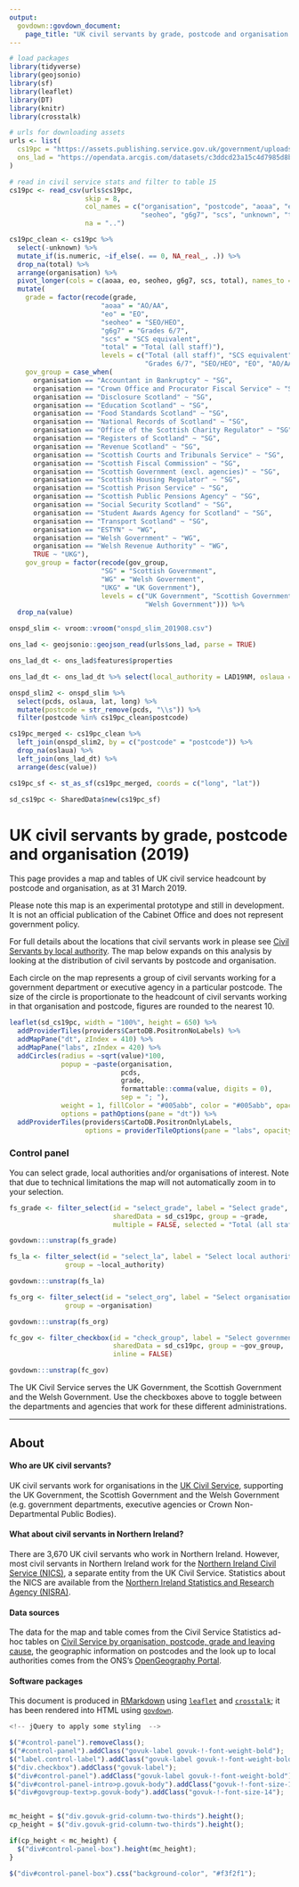 ```yaml
---
output: 
  govdown::govdown_document:
    page_title: "UK civil servants by grade, postcode and organisation (2019)"
---
```


```r

# load packages
library(tidyverse)
library(geojsonio)
library(sf)
library(leaflet)
library(DT)
library(knitr)
library(crosstalk)

# urls for downloading assets
urls <- list(
  cs19pc = "https://assets.publishing.service.gov.uk/government/uploads/system/uploads/attachment_data/file/837270/Civil-servants-by-postcode-organisation-grade-and-leaving-cause__1__-_Staff_in_Post.csv",
  ons_lad = "https://opendata.arcgis.com/datasets/c3ddcd23a15c4d7985d8b36f1344b1db_0.geojson"
)

# read in civil service stats and filter to table 15
cs19pc <- read_csv(urls$cs19pc, 
                   skip = 8, 
                   col_names = c("organisation", "postcode", "aoaa", "eo", 
                                 "seoheo", "g6g7", "scs", "unknown", "total"), 
                   na = "..")

cs19pc_clean <- cs19pc %>%
  select(-unknown) %>%
  mutate_if(is.numeric, ~if_else(. == 0, NA_real_, .)) %>%
  drop_na(total) %>%
  arrange(organisation) %>%
  pivot_longer(cols = c(aoaa, eo, seoheo, g6g7, scs, total), names_to = "grade") %>%
  mutate(
    grade = factor(recode(grade, 
                       "aoaa" = "AO/AA", 
                       "eo" = "EO",
                       "seoheo" = "SEO/HEO",
                       "g6g7" = "Grades 6/7",
                       "scs" = "SCS equivalent",
                       "total" = "Total (all staff)"), 
                       levels = c("Total (all staff)", "SCS equivalent", 
                                  "Grades 6/7", "SEO/HEO", "EO", "AO/AA")),
    gov_group = case_when(
      organisation == "Accountant in Bankruptcy" ~ "SG",
      organisation == "Crown Office and Procurator Fiscal Service" ~ "SG",
      organisation == "Disclosure Scotland" ~ "SG",
      organisation == "Education Scotland" ~ "SG",
      organisation == "Food Standards Scotland" ~ "SG",
      organisation == "National Records of Scotland" ~ "SG",
      organisation == "Office of the Scottish Charity Regulator" ~ "SG",
      organisation == "Registers of Scotland" ~ "SG",
      organisation == "Revenue Scotland" ~ "SG",
      organisation == "Scottish Courts and Tribunals Service" ~ "SG",
      organisation == "Scottish Fiscal Commission" ~ "SG",
      organisation == "Scottish Government (excl. agencies)" ~ "SG",
      organisation == "Scottish Housing Regulator" ~ "SG",
      organisation == "Scottish Prison Service" ~ "SG",
      organisation == "Scottish Public Pensions Agency" ~ "SG",
      organisation == "Social Security Scotland" ~ "SG",
      organisation == "Student Awards Agency for Scotland" ~ "SG",
      organisation == "Transport Scotland" ~ "SG",
      organisation == "ESTYN" ~ "WG",
      organisation == "Welsh Government" ~ "WG",
      organisation == "Welsh Revenue Authority" ~ "WG",
      TRUE ~ "UKG"),
    gov_group = factor(recode(gov_group, 
                       "SG" = "Scottish Government", 
                       "WG" = "Welsh Government",
                       "UKG" = "UK Government"), 
                       levels = c("UK Government", "Scottish Government", 
                                  "Welsh Government"))) %>%
  drop_na(value)

onspd_slim <- vroom::vroom("onspd_slim_201908.csv")

ons_lad <- geojsonio::geojson_read(urls$ons_lad, parse = TRUE)

ons_lad_dt <- ons_lad$features$properties 

ons_lad_dt <- ons_lad_dt %>% select(local_authority = LAD19NM, oslaua = LAD19CD)

onspd_slim2 <- onspd_slim %>%
  select(pcds, oslaua, lat, long) %>%
  mutate(postcode = str_remove(pcds, "\\s")) %>%
  filter(postcode %in% cs19pc_clean$postcode)

cs19pc_merged <- cs19pc_clean %>%
  left_join(onspd_slim2, by = c("postcode" = "postcode")) %>%
  drop_na(oslaua) %>%
  left_join(ons_lad_dt) %>%
  arrange(desc(value))

cs19pc_sf <- st_as_sf(cs19pc_merged, coords = c("long", "lat"))

sd_cs19pc <- SharedData$new(cs19pc_sf)

```

# UK civil servants by grade, postcode and organisation (2019)

::: {.lead-para}
This page provides a map and tables of UK civil service headcount by postcode and organisation, as at 31 March 2019.
:::

::: {.warning}
Please note this map is an experimental prototype and still in development. It is not an official publication of the Cabinet Office and does not represent government policy.
:::


For full details about the locations that civil servants work in please see [Civil Servants by local authority](cs_lad_2019.html). The map below expands on this analysis by looking at the distribution of civil servants by postcode and organisation.

Each circle on the map represents a group of civil servants working for a government department or executive agency in a particular postcode. The size of the circle is proportionate to the headcount of civil servants working in that organisation and postcode, figures are rounded to the nearest 10.

:::{.govuk-grid-row}

:::{.govuk-grid-column-two-thirds}
``` r
leaflet(sd_cs19pc, width = "100%", height = 650) %>%
  addProviderTiles(providers$CartoDB.PositronNoLabels) %>%
  addMapPane("dt", zIndex = 410) %>%
  addMapPane("labs", zIndex = 420) %>%
  addCircles(radius = ~sqrt(value)*100,
             popup = ~paste(organisation, 
                            pcds,
                            grade,
                            formattable::comma(value, digits = 0), 
                            sep = "; "),
             weight = 1, fillColor = "#005abb", color = "#005abb", opacity = 0.5,
             options = pathOptions(pane = "dt")) %>%
  addProviderTiles(providers$CartoDB.PositronOnlyLabels, 
                   options = providerTileOptions(pane = "labs", opacity = 0.5))

```

:::

:::{#control-panel-box .govuk-grid-column-one-third}

### Control panel
::: {#control-panel-intro}
You can select grade, local authorities and/or organisations of interest. Note that due to technical limitations the map will not automatically zoom in to your selection.
:::

```r

fs_grade <- filter_select(id = "select_grade", label = "Select grade", 
                          sharedData = sd_cs19pc, group = ~grade, 
                          multiple = FALSE, selected = "Total (all staff)")

govdown:::unstrap(fs_grade)

```

```r

fs_la <- filter_select(id = "select_la", label = "Select local authorities", sharedData = sd_cs19pc,
              group = ~local_authority)

govdown:::unstrap(fs_la)

```

```r

fs_org <- filter_select(id = "select_org", label = "Select organisations", sharedData = sd_cs19pc,
              group = ~organisation)

govdown:::unstrap(fs_org)

```

```r

fc_gov <- filter_checkbox(id = "check_group", label = "Select government group",
                          sharedData = sd_cs19pc, group = ~gov_group,
                          inline = FALSE)

govdown:::unstrap(fc_gov)


```

:::{#govgroup-text}
The UK Civil Service serves the UK Government, the Scottish Government and the Welsh Government. Use the checkboxes above to toggle between the departments and agencies that work for these different administrations.
:::

:::

:::

---

## About

#### Who are UK civil servants?
UK civil servants work for organisations in the [UK Civil Service](https://www.gov.uk/civil-service), supporting the UK Government, the Scottish Government and the Welsh Government (e.g. government departments, executive agencies or Crown Non-Departmental Public Bodies).

#### What about civil servants in Northern Ireland?
There are 3,670 UK civil servants who work in Northern Ireland. However, most civil servants in Northern Ireland work for the [Northern Ireland Civil Service (NICS)](https://www.finance-ni.gov.uk/topics/working-northern-ireland-civil-service), a separate entity from the UK Civil Service. Statistics about the NICS are available from the [Northern Ireland Statistics and Research Agency (NISRA)](https://www.nisra.gov.uk/statistics/government/ni-civil-service-human-resource-statistics).

#### Data sources
The data for the map and table comes from the Civil Service Statistics ad-hoc tables on [Civil Service by organisation, postcode, grade and leaving cause](https://www.gov.uk/government/statistics/civil-service-by-organisation-postcode-grade-and-leaving-cause), the geographic information on postcodes and the look up to local authorities comes from the ONS's [OpenGeography Portal](http://geoportal.statistics.gov.uk).

#### Software packages
This document is produced in [RMarkdown](http://rmarkdown.rstudio.com) using [`leaflet`](https://rstudio.github.io/leaflet/) and [`crosstalk`](https://rstudio.github.io/crosstalk/); it has been rendered into HTML using [`govdown`](https://ukgovdatascience.github.io/govdown/).

<!-- ADDITIONAL SCRIPTING (jQuery etc) -->

```js

<!-- jQuery to apply some styling  -->

$("#control-panel").removeClass();
$("#control-panel").addClass("govuk-label govuk-!-font-weight-bold");
$("label.control-label").addClass("govuk-label govuk-!-font-weight-bold");
$("div.checkbox").addClass("govuk-label");
$("div#control-panel").addClass("govuk-label govuk-!-font-weight-bold");
$("div#control-panel-intro>p.govuk-body").addClass("govuk-!-font-size-14");
$("div#govgroup-text>p.govuk-body").addClass("govuk-!-font-size-14");


mc_height = $("div.govuk-grid-column-two-thirds").height();
cp_height = $("div.govuk-grid-column-two-thirds").height();

if(cp_height < mc_height) {
  $("div#control-panel-box").height(mc_height);
}

$("div#control-panel-box").css("background-color", "#f3f2f1");

```
